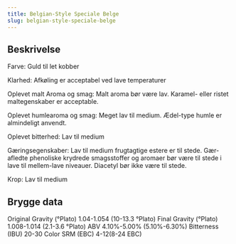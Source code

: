 ```yaml
---
title: Belgian-Style Speciale Belge
slug: belgian-style-speciale-belge
---
```


## Beskrivelse
Farve: Guld til let kobber

Klarhed: Afkøling er acceptabel ved lave temperaturer

Oplevet malt Aroma og smag: Malt aroma bør være lav. Karamel- eller ristet maltegenskaber er acceptable.

Oplevet humlearoma og smag: Meget lav til medium. Ædel-type humle er almindeligt anvendt.

Oplevet bitterhed: Lav til medium

Gæringsegenskaber: Lav til medium frugtagtige estere er til stede. Gær-afledte phenoliske krydrede smagsstoffer og aromaer bør være til stede i lave til mellem-lave niveauer. Diacetyl bør ikke være til stede.

Krop: Lav til medium



## Brygge data
Original Gravity (°Plato) 1.04-1.054 (10-13.3 °Plato)
Final Gravity  (°Plato) 1.008-1.014 (2.1-3.6 °Plato)
ABV 4.10%-5.00% (5.10%-6.30%)
Bitterness (IBU) 20-30
Color SRM (EBC) 4-12(8-24 EBC)					

